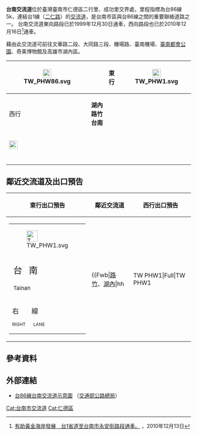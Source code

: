 {{About|台86線的台南交流道|[[中山高速公路|國道一號]]舊稱台南交流道之交流道|仁德交流道}}
{{Distinguish|台南系統交流道}}
{{coord|22|55|47.5|N|120|13|14.6|E|region:ID_type:landmark|display=title}}
{{Infobox Taiwan Highway IC
| name = 台南交流道
| name_en = Tainan Interchange
| rd_type = EX
| rd_number = 86
| exit = 5
| exit_name = 台南
| othername = 保安交流道
| location = [[臺灣|臺灣]][[臺南市|臺南市]][[仁德區|仁德區]]
| goto = 
 {{Plainlist|
* 臺南市區
* [[高雄市|高雄市]][[湖內區|湖內區]]、[[路竹區|路竹區]]
* [[奇美博物館|奇美博物館]]
* [[臺南機場|臺南機場]]
 }}
| connect = {{Jct|country=TWN|PH|1}}
| class = 部份苜蓿葉A4型
| time = 1999年12月30日（西出東入）<br>2010年12月16日（東出西入）
}}
'''台南交流道'''位於臺灣臺南市仁德區二行里、成功里交界處，里程指標為台86線5k，連結台1線（[[二仁路|二仁路]]）的[[交流道|交流道]]，是台南市區與台86線之間的重要聯絡道路之一。
台南交流道東向路段已於1999年12月30日通車，西向路段也已於2010年12月16日<ref>[https://www.nownews.com/news/20101213/596198 有助黃金海岸發展　台1省道至台南市永安街路段通車。] {{Wayback|url=https://www.nownews.com/news/20101213/596198 |date=20171222053847 }}，2010年12月13日</ref>通車。

藉由此交流道可前往文華路二段、大同路三段、機場路、臺南機場、[[臺南都會公園|臺南都會公園]]、奇美博物館及高雄市湖內區。
{|class="wikitable" style="text-align:center"
! rowspan="4" | [[File:TW_PHW86.svg|23px]]
| rowspan="4" | {{Taiwan Highway IC|5|台南}}
| 東行
| rowspan="2" | [[File:TW_PHW1.svg|23px]]
| '''台南　湖內'''
|-
| 西行
| '''湖內　路竹　台南'''
|- 
| colspan="3" | [[File:Taiwan_road_sign_d53_airport_inline.svg|23px]]{{Color|blue|'''台南航空站'''}}
|- 
| colspan="3" | '''{{Color|brown|奇美博物館}}'''
|}

== 鄰近交流道及出口預告 ==
{|class="toccolours" border="1" cellpadding="4" style="margin:0 auto; border-collapse:collapse; text-align:center; white-space:nowrap"
! 東行出口預告 !! 鄰近交流道 !! 西行出口預告
|-
| style="text-align:right; font-size:15px" |{{Taiwan Highway IC|5|台南}}
{|style="width:190px; background-color:#007F00; text-align:center; color:#FFF; font-weight:bold"
| colspan="2" | <div style="margin-top:6px; margin-bottom:3px">[[File:TW_PHW1.svg|30px]]</div>
|-
| style="width:90px; border-right:2px solid #FFF; line-height:24px; font-size:24px; word-spacing:12px" | 台 南<div style="font-size:15px">Tainan</div>
| style="width:90px; line-height:24px; font-size:24px; word-spacing:12px" | 湖 內<div style="font-size:15px">Hunei</div>
|-
| colspan="2" style="line-height:18px; font-size:18px; word-spacing:30px" | 右 線<div style="font-size:12px; word-spacing:18px">RIGHT LANE</div>
|}
|
{{Start expwy box|[[台灣省道快速公路|台灣省道快速公路]]}}
{{S-expwy IC|[[灣裡交流道|灣裡交流道]]|往　[[台南端_(台86線)|台南端]]}}
{{S-line|{{Jct|country=TWN|PH|86}}|5k|#9B0D15}}
{{S-expwy IC|[[仁德系統交流道|仁德系統交流道]]|往　[[上崙交流道|上崙交流道]]}}
{{Illus}}
{{Fwu|eh|[[安平區|安平]]}}
{{Fwi|Full|2|灣裡}}
{{Fwh|ehst}}
{{Fwm|TW PHW86}}
{{Fwh|ehst|5|台南}}
{{Fwb|[[路竹區|路竹]]、[[湖內區|湖內]]|hh||TW PHW1|Full|TW PHW1||hh|臺南市區}}
{{Fwh|ehst}}
{{Fwm|TW PHW86}}
{{Fwh|ehst}}
{{Fwi|Full|8|仁德系統}}
{{Fwd|eh|[[歸仁區|歸仁]]}}
{{Fwed}}
| style="text-align:right; font-size:15px" |{{Taiwan Highway IC|5|台南}}
{|style="width:190px; background-color:#007F00; text-align:center; color:#FFF; font-weight:bold"
| colspan="2" | <div style="margin-top:6px; margin-bottom:3px">[[File:TW_PHW1.svg|30px]]</div>
|-
| style="width:90px; border-right:2px solid #FFF; line-height:24px; font-size:24px; word-spacing:12px" | 湖 內<div style="font-size:18px">Hunei</div>路 竹<div style="font-size:18px">Luzhu</div>
| style="width:90px; line-height:24px; font-size:24px; word-spacing:12px" | 台 南<div style="font-size:18px">Tainan</div>
|-
| colspan="2" | <div style="margin-bottom:6px; line-height:30px; font-size:36px; transform:rotate(15deg)">↗️</div>
|}
|}

== 參考資料 ==
{{Reflist}}

== 外部連結 ==
* [https://www.thb.gov.tw/resource/upload/Expressway/15053aa9-9d1f-4b6c-8e3a-69361293e168.jpg 台86線台南交流道示意圖] {{Wayback|url=https://www.thb.gov.tw/resource/upload/Expressway/15053aa9-9d1f-4b6c-8e3a-69361293e168.jpg |date=20220126160614 }}（[[交通部公路總局|交通部公路總局]]）

{{台86線}}

[[Cat:台南市交流道|Cat:台南市交流道]]
[[Cat:仁德區|Cat:仁德區]]